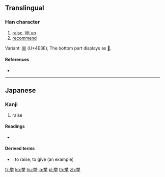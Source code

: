 {{character info/new}}
{{also|拳|舉}}
==Translingual==
{{Han simplified forms|舉|挙|举}}
{{Han simp|擧|f=與|t=兴}}
===Han character===
{{Han char|rn=64|rad=手|as=06|sn=10|four=|canj=FCQ,XFCQ|ids=⿱兴手}}

# [[raise]], [[lift up]]
# [[recommend]]

Variant: [[举]] (U+4E3E); The bottom part displays as [[𠀆]].

====References====
* {{Han ref|kx=0431.171|dkj=12081|dj=0780.230|hdz=31864.081|uh=6319|ud=25369}}

----

==Japanese==
{{ja-kanji forms|挙|舉}}

===Kanji===
{{ja-kanji|grade=4|rs=手06|style=s|kyu=擧}}

# raise

====Readings====
* {{ja-readings|goon=[[こ]] (ko)|kanon=[[きょ]] (kyo)|kun=[[あげる]] (ageru), [[あがる]] (agaru), [[こぞる]] (kozoru)}}

====Derived terms====
* {{ja-r|挙げる|あげる}}: to raise, to give (an example)

[[fr:挙]]
[[ko:挙]]
[[hu:挙]]
[[ja:挙]]
[[pl:挙]]
[[th:挙]]
[[zh:挙]]